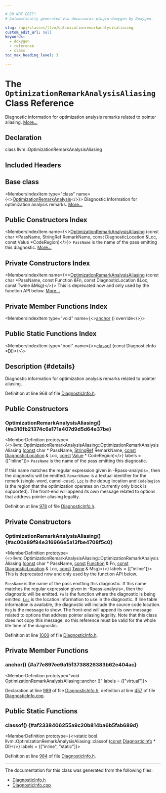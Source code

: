 ```yaml
---

# DO NOT EDIT!
# Automatically generated via docusaurus-plugin-doxygen by Doxygen.

slug: /api/classes/llvm/optimizationremarkanalysisaliasing
custom_edit_url: null
keywords:
  - doxygen
  - reference
  - class
toc_max_heading_level: 3

---
```





# The `OptimizationRemarkAnalysisAliasing` Class Reference

<DoxygenPage pluginConfig={pluginConfig}>

Diagnostic information for optimization analysis remarks related to pointer aliasing. <a href="#details">More...</a>

## Declaration

<CodeBlock>class llvm::OptimizationRemarkAnalysisAliasing</CodeBlock>

## Included Headers

<IncludesList>
<IncludesListItem
  filePath="llvm/IR/DiagnosticInfo.h"
  permalink="/docs/api/files/include/include/llvm/include/llvm/ir/diagnosticinfo-h"
  isLocal="true" />
</IncludesList>

## Base class

<MembersIndex>

<MembersIndexItem
  type="class"
  name={<><a href="/docs/api/classes/llvm/optimizationremarkanalysis">OptimizationRemarkAnalysis</a></>}>
Diagnostic information for optimization analysis remarks. <a href="/docs/api/classes/llvm/optimizationremarkanalysis/#details">More...</a>
</MembersIndexItem>

</MembersIndex>

## Public Constructors Index

<MembersIndex>

<MembersIndexItem
  name={<><a href="#a316fb21374c6a171a407d9d5d64e37be">OptimizationRemarkAnalysisAliasing</a> (const char &#42;PassName, StringRef RemarkName, const DiagnosticLocation &amp;Loc, const Value &#42;CodeRegion)</>}>
<code>PassName</code> is the name of the pass emitting this diagnostic. <a href="#a316fb21374c6a171a407d9d5d64e37be">More...</a>
</MembersIndexItem>

</MembersIndex>

## Private Constructors Index

<MembersIndex>

<MembersIndexItem
  name={<><a href="#ac00a89f94e316966e5a13fbe4708f5c0">OptimizationRemarkAnalysisAliasing</a> (const char &#42;PassName, const Function &amp;Fn, const DiagnosticLocation &amp;Loc, const Twine &amp;Msg)</>}>
This is deprecated now and only used by the function API below. <a href="#ac00a89f94e316966e5a13fbe4708f5c0">More...</a>
</MembersIndexItem>

</MembersIndex>

## Private Member Functions Index

<MembersIndex>

<MembersIndexItem
  type="void"
  name={<><a href="#a77e897ee9a15f3738826383b62e404ac">anchor</a> () override</>}>
</MembersIndexItem>

</MembersIndex>

## Public Static Functions Index

<MembersIndex>

<MembersIndexItem
  type="bool"
  name={<><a href="#af2338406255a9c20b814ba6b5fab689d">classof</a> (const DiagnosticInfo &#42;DI)</>}>
</MembersIndexItem>

</MembersIndex>

## Description {#details}

Diagnostic information for optimization analysis remarks related to pointer aliasing.

Definition at line 968 of file <a href="/docs/api/files/include/include/llvm/include/llvm/ir/diagnosticinfo-h">DiagnosticInfo.h</a>.

<SectionDefinition>

## Public Constructors

### OptimizationRemarkAnalysisAliasing() {#a316fb21374c6a171a407d9d5d64e37be}

<MemberDefinition
  prototype={<>llvm::OptimizationRemarkAnalysisAliasing::OptimizationRemarkAnalysisAliasing (<a href="/docs/api/files/lib/lib/target/lib/target/aarch64/aarch64promoteconstant-cpp/#a90f8350fecae261c25be85d38b451bff">const</a> char &#42; PassName, <a href="/docs/api/classes/llvm/stringref">StringRef</a> RemarkName, <a href="/docs/api/files/lib/lib/target/lib/target/aarch64/aarch64promoteconstant-cpp/#a90f8350fecae261c25be85d38b451bff">const</a> <a href="/docs/api/classes/llvm/diagnosticlocation">DiagnosticLocation</a> &amp; Loc, <a href="/docs/api/files/lib/lib/target/lib/target/aarch64/aarch64promoteconstant-cpp/#a90f8350fecae261c25be85d38b451bff">const</a> <a href="/docs/api/classes/llvm/value">Value</a> &#42; CodeRegion)</>}
  labels = {["inline"]}>
<code>PassName</code> is the name of the pass emitting this diagnostic.

If this name matches the regular expression given in -Rpass-analysis=, then the diagnostic will be emitted. <code>RemarkName</code> is a textual identifier for the remark (single-word, camel-case). <code><a href="/docs/api/namespaces/llvm/loc">Loc</a></code> is the debug location and <code>CodeRegion</code> is the region that the optimization operates on (currently only block is supported). The front-end will append its own message related to options that address pointer aliasing legality.

Definition at line <a href="/docs/api/files/include/include/llvm/include/llvm/ir/diagnosticinfo-h/#l00978">978</a> of file <a href="/docs/api/files/include/include/llvm/include/llvm/ir/diagnosticinfo-h">DiagnosticInfo.h</a>.
</MemberDefinition>

</SectionDefinition>

<SectionDefinition>

## Private Constructors

### OptimizationRemarkAnalysisAliasing() {#ac00a89f94e316966e5a13fbe4708f5c0}

<MemberDefinition
  prototype={<>llvm::OptimizationRemarkAnalysisAliasing::OptimizationRemarkAnalysisAliasing (<a href="/docs/api/files/lib/lib/target/lib/target/aarch64/aarch64promoteconstant-cpp/#a90f8350fecae261c25be85d38b451bff">const</a> char &#42; PassName, <a href="/docs/api/files/lib/lib/target/lib/target/aarch64/aarch64promoteconstant-cpp/#a90f8350fecae261c25be85d38b451bff">const</a> <a href="/docs/api/classes/llvm/function">Function</a> &amp; Fn, <a href="/docs/api/files/lib/lib/target/lib/target/aarch64/aarch64promoteconstant-cpp/#a90f8350fecae261c25be85d38b451bff">const</a> <a href="/docs/api/classes/llvm/diagnosticlocation">DiagnosticLocation</a> &amp; Loc, <a href="/docs/api/files/lib/lib/target/lib/target/aarch64/aarch64promoteconstant-cpp/#a90f8350fecae261c25be85d38b451bff">const</a> <a href="/docs/api/classes/llvm/twine">Twine</a> &amp; Msg)</>}
  labels = {["inline"]}>
This is deprecated now and only used by the function API below.

<code>PassName</code> is the name of the pass emitting this diagnostic. If this name matches the regular expression given in -Rpass-analysis=, then the diagnostic will be emitted. <code>Fn</code> is the function where the diagnostic is being emitted. <code><a href="/docs/api/namespaces/llvm/loc">Loc</a></code> is the location information to use in the diagnostic. If line table information is available, the diagnostic will include the source code location. <code>Msg</code> is the message to show. The front-end will append its own message related to options that address pointer aliasing legality. Note that this class does not copy this message, so this reference must be valid for the whole life time of the diagnostic.

Definition at line <a href="/docs/api/files/include/include/llvm/include/llvm/ir/diagnosticinfo-h/#l01000">1000</a> of file <a href="/docs/api/files/include/include/llvm/include/llvm/ir/diagnosticinfo-h">DiagnosticInfo.h</a>.
</MemberDefinition>

</SectionDefinition>

<SectionDefinition>

## Private Member Functions

### anchor() {#a77e897ee9a15f3738826383b62e404ac}

<MemberDefinition
  prototype="void OptimizationRemarkAnalysisAliasing::anchor ()"
  labels = {["virtual"]}>

Declaration at line <a href="/docs/api/files/include/include/llvm/include/llvm/ir/diagnosticinfo-h/#l00969">969</a> of file <a href="/docs/api/files/include/include/llvm/include/llvm/ir/diagnosticinfo-h">DiagnosticInfo.h</a>, definition at line <a href="/docs/api/files/lib/lib/ir/diagnosticinfo-cpp/#l00457">457</a> of file <a href="/docs/api/files/lib/lib/ir/diagnosticinfo-cpp">DiagnosticInfo.cpp</a>.
</MemberDefinition>

</SectionDefinition>

<SectionDefinition>

## Public Static Functions

### classof() {#af2338406255a9c20b814ba6b5fab689d}

<MemberDefinition
  prototype={<>static bool llvm::OptimizationRemarkAnalysisAliasing::classof (<a href="/docs/api/files/lib/lib/target/lib/target/aarch64/aarch64promoteconstant-cpp/#a90f8350fecae261c25be85d38b451bff">const</a> <a href="/docs/api/classes/llvm/diagnosticinfo">DiagnosticInfo</a> &#42; DI)</>}
  labels = {["inline", "static"]}>

Definition at line <a href="/docs/api/files/include/include/llvm/include/llvm/ir/diagnosticinfo-h/#l00984">984</a> of file <a href="/docs/api/files/include/include/llvm/include/llvm/ir/diagnosticinfo-h">DiagnosticInfo.h</a>.
</MemberDefinition>

</SectionDefinition>

<hr/>

The documentation for this class was generated from the following files:

<ul>
<li><a href="/docs/api/files/include/include/llvm/include/llvm/ir/diagnosticinfo-h">DiagnosticInfo.h</a></li>
<li><a href="/docs/api/files/lib/lib/ir/diagnosticinfo-cpp">DiagnosticInfo.cpp</a></li>
</ul>

</DoxygenPage>
